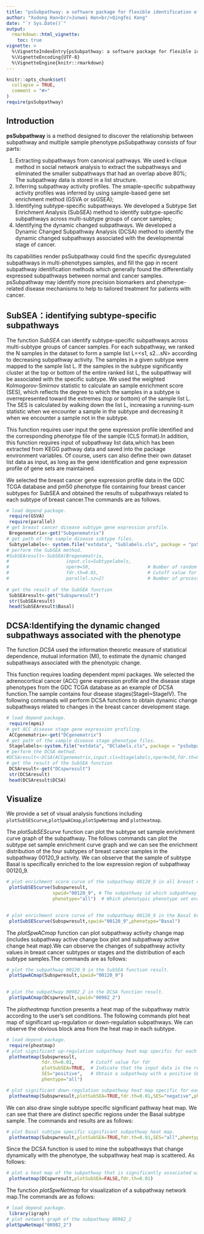 ---
title: "psSubpathway: a software package for flexible identification of phenotype specific subpathways in the cancer progression"
author: "Xudong Han<br/>Junwei Han<br/>Qingfei Kong"
date: "`r Sys.Date()`"
output: 
  rmarkdown::html_vignette:
    toc: true
vignette: >
  %\VignetteIndexEntry{psSubpathway: a software package for flexible identification of phenotype specific subpathways in the cancer progression}
  %\VignetteEncoding{UTF-8}
  %\VignetteEngine{knitr::rmarkdown}
---

```{r setup, include = FALSE}
knitr::opts_chunk$set(
  collapse = TRUE,
  comment = "#>"
)
require(psSubpathway)
```

## Introduction

  **psSubpathway** is a method designed to discover the relationship between subpathway and multiple sample phenotype.psSubpathway consists of four parts:<br/>
 
1. Extracting subpathways from canonical pathways. We used k-clique method in social network analysis to extract the subpathways and eliminated the smaller subpathways that had an overlap above 80%; The subpathway data is stored in a list structure. <br/>
2. Inferring subpathway activity profiles. The smaple-specific subpathway activity profiles was inferred by using sample-based gene set enrichment method (GSVA or ssGSEA); <br/>
3. Identifying subtype-specific subpathways. We developed a Subtype Set Enrichment Analysis (SubSEA) method to identify subtype-specific subpathways across multi-subtype groups of cancer samples; <br/>
4. Identifying the dynamic changed subpathways. We developed a Dynamic Changed Subpathway Analysis (DCSA) method to identify the dynamic changed subpathways associated with the developmental stage of cancer.<br/>

 Its capabilities render psSubpathway could find the specific dysregulated subpathways in multi-phenotypes samples, and fill the gap in recent subpathway identification methods which generally found the differentially expressed subpathways between normal and cancer samples. psSubpathway may identify more precision biomarkers and phenotype-related disease mechanisms to help to tailored treatment for patients with cancer.
  
## SubSEA：identifying subtype-specific subpathways

  The function *SubSEA* can identify subtype-specific subpathways across multi-subtype groups of cancer samples. For each subpathway, we ranked the N samples in the dataset to form a sample list L=<s1, s2…sN> according to decreasing subpathway activity. The samples in a given subtype were mapped to the sample list L. If the samples in the subtype significantly cluster at the top or bottom of the entire ranked list L, the subpathway will be associated with the specific subtype. We used the weighted Kolmogorov-Smirnov statistic to calculate an sample enrichment score (SES), which reflects the degree to which the samples in a subtype is overrepresented toward the extremes (top or bottom) of the sample list L. The SES is calculated by walking down the list L, increasing a running-sum statistic when we encounter a sample in the subtype and decreasing it when we encounter a sample not in the subtype.<br/>
 
  This function requires user input the gene expression profile identified and the corresponding phenotype file of the sample (CLS format).In addition, this function requires input of subpathway list data,which has been extracted from KEGG pathway data and saved into the package environment variables. Of course, users can also define their own dataset list data as input, as long as the gene identification and gene expression profile of gene sets are maintained.<br/>
  
 We selected the breast cancer gene expression profile data in the GDC TCGA database and pm50 phenotype file containing   four  breast cancer subtypes for SubSEA and obtained the results of subpathways related to each subtype of breast cancer.The commands are as follows.
 
```{r}
# load depend package.
 require(GSVA)
 require(parallel)
# get breast cancer disease subtype gene expression profile.
 Bregenematrix<-get("Subgenematrix")
# get path of the sample disease subtype files.
 Subtypelabels<- system.file("extdata", "Sublabels.cls", package = "psSubpathway")
# perform the SubSEA method.
#SubSEAresult<-SubSEA(Bregenematrix,
#                     input.cls=Subtypelabels,
#                     nperm=50,                     # Number of random permutations
#                     fdr.th=0.01,                  # Cutoff value for fdr.when fdr.th=1,get all subpathway
#                     parallel.sz=2)                # Number of processors to use  
 
# get the result of the SubSEA function
 SubSEAresult<-get("Subspwresult")
 str(SubSEAresult)
 head(SubSEAresult$Basal)
```

## DCSA:Identifying the dynamic changed subpathways associated with the phenotype

  The function *DCSA* used the information theoretic measure of statistical dependence, mutual information (MI), to estimate the dynamic changed subpathways associated with the phenotypic change.<br/>
  
  This function requires loading dependent mpmi packages. We selected the adrenocortical cancer (ACC) gene expression profile and the disease stage phenotypes from the GDC TCGA database as an example of DCSA function.The sample contains four disease stages(StageI~StageIV). The following commands will perform DCSA functions to obtain dynamic change subpathways related to changes in the breast cancer development stage.
  
```{r message=FALSE, warning=FALSE}
# load depend package.
 require(mpmi)
# get ACC disease stage gene expression profiling.
 ACCgenematrix<-get("DCgenematrix")
# get path of the sample disease stage phenotype files.
 Stagelabels<-system.file("extdata", "DClabels.cls", package = "psSubpathway")
# perform the DCSA method.
#DCSAresult<-DCSA(ACCgenematrix,input.cls=Stagelabels,nperm=50,fdr.th=0.01,parallel.sz=2)
# get the result of the SubSEA function
 DCSAresult<-get("DCspwresult")
 str(DCSAresult)
 head(DCSAresult$DCSA)
```

## Visualize

  We provide a set of visual analysis functions including `plotSubSEScurve`,`plotSpwACmap`,`plotSpwNetmap` and `plotheatmap`.<br/>
 
  The *plotSubSEScurve* function can plot the subtype set sample enrichment curve graph of the subpathway. The follows commands can plot the subtype set sample enrichment curve graph and we can see the enrichment distribution of the four subtypes of breast cancer samples in the subpathway 00120_9 activity. We can observe that the sample of subtype Basal is specifically enriched to the low expression region of subpathway 00120_9.
 
```{r fig.height=3, fig.width=12}
# plot enrichment score curve of the subpathway 00120_9 in all breast cancer subtypes
 plotSubSEScurve(Subspwresult,
                 spwid="00120_9", # The subpathway id which subpahtway is ploted
                 phenotype="all")  # Which phenotypic phenotype set enrichment curve is drawn
                
```  
  
  
```{r fig.height=4, fig.width=5}

# plot enrichment score curve of the subpathway 00120_9 in the Basal breast cancer subtype.
 plotSubSEScurve(Subspwresult,spwid="00120_9",phenotype="Basal")
```  
  
 The *plotSpwACmap* function can plot subpathway activity change map (includes subpathway active change box plot and subpathway active change heat map).We can observe the changes of subpathway activity values in breast cancer subtypes or stages and the distribution of each subtype samples.The commands are as follows:
  
```{r fig.height=6, fig.width=10}
# plot the subpathway 00120_9 in the SubSEA function result.
 plotSpwACmap(Subspwresult,spwid="00120_9")
 
```  
  
  
```{r fig.height=6, fig.width=10}
# plot the subpathway 00982_2 in the DCSA function result.
 plotSpwACmap(DCspwresult,spwid="00982_2")
```  
  
  The *plotheatmap* function presents a heat map of the subpathway matrix according to the user's set conditions. The following commands plot heat map of significant up-regulation or down-regulation subpathways. We can observe the obvious block area from the heat map in each subtype.
 
```{r fig.height=8, fig.width=10}
# load depend package.
 require(pheatmap)
# plot significant up-regulation subpathway heat map specific for each breast cancer subtype.
 plotheatmap(Subspwresult,
             fdr.th=0.01,      # Cutoff value for fdr
             plotSubSEA=TRUE,  # Indicate that the input data is the result of the SubSEA function
             SES="positive",   # Obtain a subpathway with a positive SES value
             phentype="all")

```  
  
  
```{r fig.height=8, fig.width=10}
# plot significant down-regulation subpathway heat map specific for each breast cancer subtype.
 plotheatmap(Subspwresult,plotSubSEA=TRUE,fdr.th=0.01,SES="negative",phentype="all")

``` 
  
 We can also draw single subtype specific significant pathway heat map. We can see that there are distinct specific regions under the Basal subtype sample. The commands and results are as follows:
  
```{r fig.height=8, fig.width=10}
# plot Basal subtype specific significant subpathway heat map.
 plotheatmap(Subspwresult,plotSubSEA=TRUE,fdr.th=0.01,SES="all",phentype="Basal")

```  
  
   Since the DCSA function is used to mine the subpathways that change dynamically with the phenotype, the subpathway heat map is scattered. As follows:
   
```{r fig.height=8, fig.width=10}
# plot a heat map of the subpathway that is significantly associated with breast cancer stages.
 plotheatmap(DCspwresult,plotSubSEA=FALSE,fdr.th=0.01)

``` 
  
   The function *plotSpwNetmap* for visualization of a subpathway network map.The commands are as follows:
  
```{r fig.height=6, fig.width=8, message=FALSE, warning=FALSE}
# load depend package.
 library(igraph)
# plot network graph of the subpathway 00982_2
plotSpwNetmap("00982_2")

```
